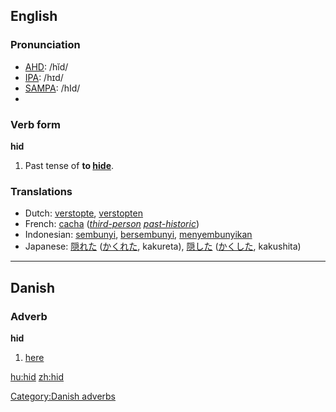 {{see|híd}}
==English==
=== Pronunciation ===
*[[AHD]]: /hĭd/
*[[IPA]]: /hɪd/
*[[SAMPA]]: /hId/
*{{audio|en-us-hid.ogg|Audio (US)}}

===Verb form===
'''hid'''

#Past tense of '''to [[hide]]'''.

=== Translations ===
*Dutch: [[verstopte]], [[verstopten]]
*French: [[cacher|cacha]] (''[[third-person]] [[past-historic]]'')
*Indonesian: [[sembunyi]], [[sembunyi|bersembunyi]], [[sembunyi|menyembunyikan]]
*Japanese: [[隠れた]] ([[かくれた]], kakureta), [[隠した]] ([[かくした]], kakushita)

----

==Danish==

=== Adverb ===
'''hid'''

#[[here]]

[[Category:Danish adverbs]]

[[hu:hid]]
[[zh:hid]]